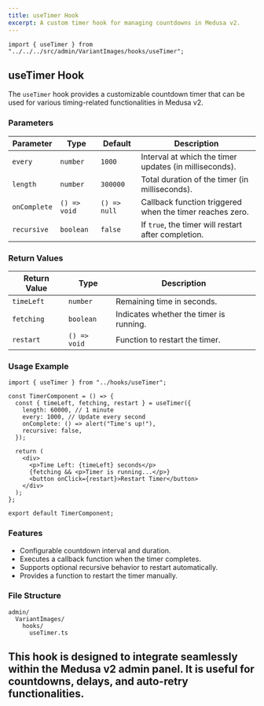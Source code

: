 ```yaml
---
title: useTimer Hook
excerpt: A custom timer hook for managing countdowns in Medusa v2.
---
```

```tsx copy
import { useTimer } from "../../../src/admin/VariantImages/hooks/useTimer";
```

## useTimer Hook

The `useTimer` hook provides a customizable countdown timer that can be used for various timing-related functionalities in Medusa v2.

### Parameters

| Parameter    | Type         | Default | Description |
|-------------|-------------|---------|-------------|
| `every`     | `number`    | `1000`  | Interval at which the timer updates (in milliseconds). |
| `length`    | `number`    | `300000` | Total duration of the timer (in milliseconds). |
| `onComplete` | `() => void` | `() => null` | Callback function triggered when the timer reaches zero. |
| `recursive` | `boolean`   | `false`  | If `true`, the timer will restart after completion. |

### Return Values

| Return Value  | Type         | Description |
|--------------|-------------|-------------|
| `timeLeft`   | `number`    | Remaining time in seconds. |
| `fetching`   | `boolean`   | Indicates whether the timer is running. |
| `restart`    | `() => void` | Function to restart the timer. |

### Usage Example

```tsx copy
import { useTimer } from "../hooks/useTimer";

const TimerComponent = () => {
  const { timeLeft, fetching, restart } = useTimer({
    length: 60000, // 1 minute
    every: 1000, // Update every second
    onComplete: () => alert("Time's up!"),
    recursive: false,
  });

  return (
    <div>
      <p>Time Left: {timeLeft} seconds</p>
      {fetching && <p>Timer is running...</p>}
      <button onClick={restart}>Restart Timer</button>
    </div>
  );
};

export default TimerComponent;
```

### Features

- Configurable countdown interval and duration.
- Executes a callback function when the timer completes.
- Supports optional recursive behavior to restart automatically.
- Provides a function to restart the timer manually.

### File Structure

```copy
admin/
  VariantImages/
    hooks/
      useTimer.ts
```

## This hook is designed to integrate seamlessly within the Medusa v2 admin panel. It is useful for countdowns, delays, and auto-retry functionalities.
